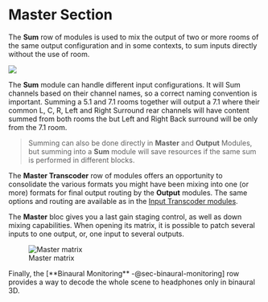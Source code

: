 # Master Section

The **Sum** row of modules is used to mix the output of two or more rooms of the same output configuration and in some contexts, to sum inputs directly without the use of room.

![](https://media.githubusercontent.com/media/FLUX-SE/doc_images/main/SpatR/Setup/ChannelBasedSession.jpg)

The **Sum** module can handle different input configurations.
It will Sum channels based on their channel names, so a correct naming convention is important.
Summing a 5.1 and 7.1 rooms together will output a 7.1 where their common L, C, R, Left and Right Surround rear channels will have content summed from both rooms the but Left and Right Back surround will be only from the 7.1 room.

> Summing can also be done directly in **Master** and **Output** Modules, but summing into a **Sum** module will save resources if the same sum is performed in different blocks.

The **Master Transcoder** row of modules offers an opportunity to consolidate the various formats you might have been mixing into one (or more) formats for final output routing by the **Output** modules.
The same options and routing are available as in the [Input Transcoder modules](Spat_Environment_Input_Transcoder_Modules.md).

The **Master** bloc gives you a last gain staging control, as well as down mixing capabilities. When opening its matrix, it is possible to patch several inputs to one output, or, one input to several outputs.

![Master matrix](https://media.githubusercontent.com/media/FLUX-SE/doc_images/main/SpatR/Setup/MasterMatrix.png)

Finally, the [**Binaural Monitoring** -@sec-binaural-monitoring] row provides a way to decode the whole scene to headphones only in binaural 3D.
